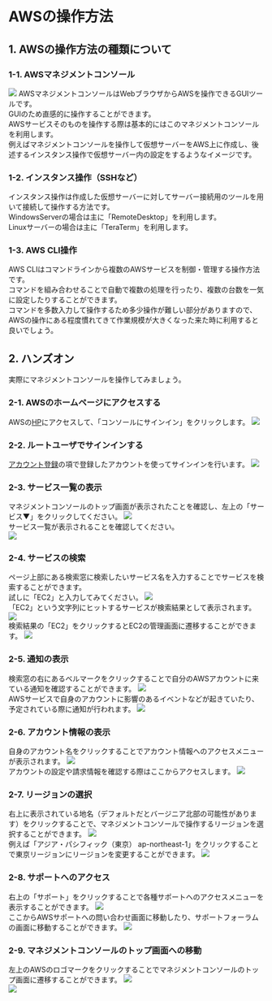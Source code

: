 # AWSの操作方法
## 1. AWSの操作方法の種類について
### 1-1. AWSマネジメントコンソール
![](../../aws_cp_how_to_use_aws_management_console.png)
AWSマネジメントコンソールはWebブラウザからAWSを操作できるGUIツールです。  
GUIのため直感的に操作することができます。  
AWSサービスそのものを操作する際は基本的にはこのマネジメントコンソールを利用します。  
例えばマネジメントコンソールを操作して仮想サーバーをAWS上に作成し、後述するインスタンス操作で仮想サーバー内の設定をするようなイメージです。
### 1-2. インスタンス操作（SSHなど）
インスタンス操作は作成した仮想サーバーに対してサーバー接続用のツールを用いて接続して操作する方法です。  
WindowsServerの場合は主に「RemoteDesktop」を利用します。  
Linuxサーバーの場合は主に「TeraTerm」を利用します。
### 1-3. AWS CLI操作
AWS CLIはコマンドラインから複数のAWSサービスを制御・管理する操作方法です。  
コマンドを組み合わせることで自動で複数の処理を行ったり、複数の台数を一気に設定したりすることができます。  
コマンドを多数入力して操作するため多少操作が難しい部分がありますので、AWSの操作にある程度慣れてきて作業規模が大きくなった来た時に利用すると良いでしょう。
## 2. ハンズオン
実際にマネジメントコンソールを操作してみましょう。
### 2-1. AWSのホームページにアクセスする
AWSの[HP](https://aws.amazon.com/jp/)にアクセスして、「コンソールにサインイン」をクリックします。
![](../../aws_cp_how_to_use_aws_management_console_hands_on_1.png)
### 2-2. ルートユーザでサインインする
[アカウント登録](../advance_preparation/aws_cp_account_registration)の項で登録したアカウントを使ってサインインを行います。
![](../../aws_cp_how_to_use_aws_management_console_hands_on_2.png)
### 2-3. サービス一覧の表示
マネジメントコンソールのトップ画面が表示されたことを確認し、左上の「サービス▼」をクリックしてください。
![](../../aws_cp_how_to_use_aws_management_console_hands_on_3.png)  
サービス一覧が表示されることを確認してください。  
![](../../aws_cp_how_to_use_aws_management_console_hands_on_4.png)
### 2-4. サービスの検索
ページ上部にある検索窓に検索したいサービス名を入力することでサービスを検索することができます。  
試しに「EC2」と入力してみてください。
![](../../aws_cp_how_to_use_aws_management_console_hands_on_5.png)  
「EC2」という文字列にヒットするサービスが検索結果として表示されます。
![](../../aws_cp_how_to_use_aws_management_console_hands_on_6.png)  
検索結果の「EC2」をクリックするとEC2の管理画面に遷移することができます。
![](../../aws_cp_how_to_use_aws_management_console_hands_on_7.png)
### 2-5. 通知の表示
検索窓の右にあるベルマークをクリックすることで自分のAWSアカウントに来ている通知を確認することができます。
![](../../aws_cp_how_to_use_aws_management_console_hands_on_8.png)  
AWSサービスで自身のアカウントに影響のあるイベントなどが起きていたり、予定されている際に通知が行われます。
![](../../aws_cp_how_to_use_aws_management_console_hands_on_9.png)
### 2-6. アカウント情報の表示
自身のアカウント名をクリックすることでアカウント情報へのアクセスメニューが表示されます。
![](../../aws_cp_how_to_use_aws_management_console_hands_on_8.png)  
アカウントの設定や請求情報を確認する際はここからアクセスします。
![](../../aws_cp_how_to_use_aws_management_console_hands_on_10.png)
### 2-7. リージョンの選択
右上に表示されている地名（デフォルトだとバージニア北部の可能性があります）をクリックすることで、マネジメントコンソールで操作するリージョンを選択することができます。
![](../../aws_cp_how_to_use_aws_management_console_hands_on_8.png)  
例えば「アジア・パシフィック（東京） ap-northeast-1」をクリックすることで東京リージョンにリージョンを変更することができます。
![](../../aws_cp_how_to_use_aws_management_console_hands_on_11.png)
### 2-8. サポートへのアクセス
右上の「サポート」をクリックすることで各種サポートへのアクセスメニューを表示することができます。
![](../../aws_cp_how_to_use_aws_management_console_hands_on_8.png)  
ここからAWSサポートへの問い合わせ画面に移動したり、サポートフォーラムの画面に移動することができます。
![](../../aws_cp_how_to_use_aws_management_console_hands_on_12.png)
### 2-9. マネジメントコンソールのトップ画面への移動
左上のAWSのロゴマークをクリックすることでマネジメントコンソールのトップ画面に遷移することができます。
![](../../aws_cp_how_to_use_aws_management_console_hands_on_8.png)  
![](../../aws_cp_how_to_use_aws_management_console_hands_on_13.png)